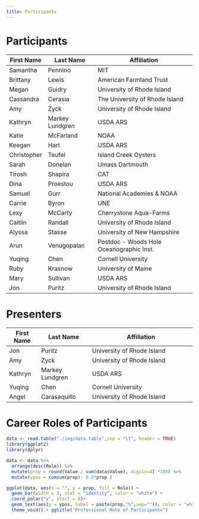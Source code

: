 ```yaml
---
title: Participants
---
```


# Participants

| First Name  | Last Name          | Affiliation                              |
|-------------|---------------------|------------------------------------------|
| Samantha    | Pennino             | MIT                                      |
| Brittany    | Lewis               | American Farmland Trust                  |
| Megan       | Guidry              | University of Rhode Island               |
| Cassandra   | Cerasia             | The University of Rhode Island           |
| Amy         | Zyck                | University of Rhode Island               |
| Kathryn     | Markey Lundgren     | USDA ARS                                 |
| Katie       | McFarland           | NOAA                                     |
| Keegan      | Hart                | USDA ARS                                 |
| Christopher | Teufel              | Island Creek Oysters                     |
| Sarah       | Donelan             | Umass Dartmouth                          |
| Tirosh      | Shapira             | CAT                                      |
| Dina        | Proestou            | USDA ARS                                 |
| Samuel      | Gurr                | National Academies & NOAA                |
| Carrie      | Byron               | UNE                                      |
| Lexy        | McCarty             | Cherrystone Aqua-Farms                   |
| Caitlin     | Randall             | University of Rhode Island               |
| Alyssa      | Stasse              | University of New Hampshire              |
| Arun        | Venugopalan         | Postdoc - Woods Hole Oceanographic Inst.|
| Yuqing      | Chen                | Cornell University                       |
| Ruby        | Krasnow             | University of Maine                      |
| Mary        | Sullivan            | USDA ARS                                 |
| Jon         | Puritz              | University of Rhode Island               |

# Presenters

| First Name  | Last Name          | Affiliation                              |
|-------------|---------------------|------------------------------------------|
| Jon         | Puritz              | University of Rhode Island               |
| Amy         | Zyck                | University of Rhode Island               |
| Kathryn     | Markey Lundgren     | USDA ARS                                 |
| Yuqing      | Chen                | Cornell University                       |
| Angel       | Carasaquillo        |University of Rhode Island                |

# Career Roles of Participants
```r
data <- read.table("./img/data.table",sep = "\t", header = TRUE)
library(ggplot2)
library(dplyr)

data <- data %>% 
  arrange(desc(Role)) %>%
  mutate(prop = round(Value / sum(data$Value), digits=4) *100) %>%
  mutate(ypos = cumsum(prop)- 0.5*prop )

ggplot(data, aes(x = "", y = prop, fill = Role)) +
  geom_bar(width = 1, stat = "identity", color = "white") +
  coord_polar("y", start = 0)+
  geom_text(aes(y = ypos, label = paste(prop,"%",sep="")), color = "white")+
  theme_void() + ggtitle("Professional Role of Participants")


```